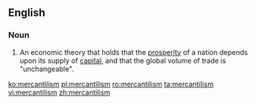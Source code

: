 ==English==
===Noun===
{{en-noun|-}}
{{wikipedia}}

#An economic theory that holds that the [[prosperity]] of a nation depends upon its supply of [[capital]], and that the global volume of trade is "unchangeable".

[[ko:mercantilism]]
[[pl:mercantilism]]
[[ro:mercantilism]]
[[ta:mercantilism]]
[[vi:mercantilism]]
[[zh:mercantilism]]